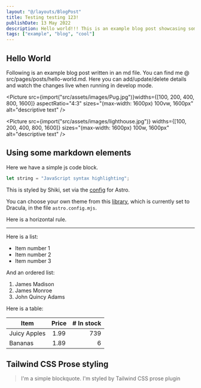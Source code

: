 ```yaml
---
layout: "@/layouts/BlogPost"
title: Testing testing 123!
publishDate: 13 May 2022
description: Hello world!!! This is an example blog post showcasing some of the cool stuff Astro Cactus theme can do.
tags: ["example", "blog", "cool"]
---
```


## Hello World

Following is an example blog post written in an md file. You can find me @ src/pages/posts/hello-world.md. Here you can add/update/delete details and watch the changes live when running in develop mode.


<Picture src={import("src/assets/images/Pug.jpg")}widths={[100, 200, 400, 800, 1600]} aspectRatio="4:3" sizes="(max-width: 1600px) 100vw, 1600px" alt="descriptive text" />


<Picture src={import("src/assets/images/lighthouse.jpg")} widths={[100, 200, 400, 800, 1600]} sizes="(max-width: 1600px) 100w, 1600px" alt="descriptive text" />

## Using some markdown elements

Here we have a simple js code block.

```js
let string = "JavaScript syntax highlighting";
```

This is styled by Shiki, set via the [config](https://docs.astro.build/en/guides/markdown-content/#syntax-highlighting) for Astro.

You can choose your own theme from this [library](https://github.com/shikijs/shiki/blob/main/docs/themes.md#all-themes), which is currently set to Dracula, in the file `astro.config.mjs`.

Here is a horizontal rule.

---

Here is a list:

- Item number 1
- Item number 2
- Item number 3

And an ordered list:

1. James Madison
2. James Monroe
3. John Quincy Adams

Here is a table:

| Item         | Price | # In stock |
| ------------ | :---: | ---------: |
| Juicy Apples | 1.99  |        739 |
| Bananas      | 1.89  |          6 |

## Tailwind CSS Prose styling

> I'm a simple blockquote.
> I'm styled by Tailwind CSS prose plugin

